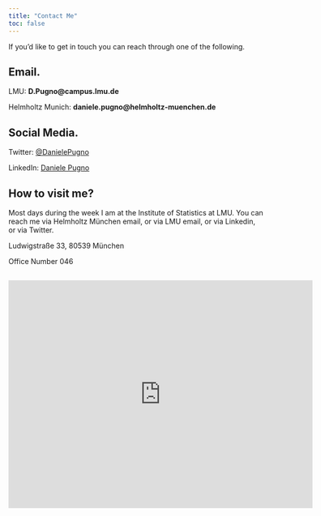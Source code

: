 ```yaml
---
title: "Contact Me"
toc: false
---  
```

  
If you'd like to get in touch you can reach through one of the following. 
  
## Email. 
  
LMU: **D.Pugno@campus.lmu.de**

Helmholtz Munich: **daniele.pugno@helmholtz-muenchen.de**
  
## Social Media.  
  
Twitter: [@DanielePugno](https://twitter.com/DanielePugno?t=gGDSY5jAq1SbiWyFHzdFYg&s=31)

LinkedIn: [Daniele Pugno](https://it.linkedin.com/in/daniele-pugno-654ab117b)
  
## How to visit me?

Most days during the week I am at the Institute of Statistics at LMU. You can reach me via Helmholtz München email, or via LMU email, or via Linkedin, or via Twitter.
  
Ludwigstraße 33, 
80539 München
  
Office Number 046 
  
<iframe src="https://www.google.com/maps/embed?pb=!1m18!1m12!1m3!1d14819.492643319742!2d11.577632422600622!3d48.14498175360626!2m3!1f0!2f0!3f0!3m2!1i1024!2i768!4f13.1!3m3!1m2!1s0x479e75952eee105f%3A0xd16eff7b89463403!2sInstitute%20of%20Statistics!5e0!3m2!1sen!2sde!4v1676282617005!5m2!1sen!2sde" width="600" height="450" style="border:0;" allowfullscreen="" loading="lazy" referrerpolicy="no-referrer-when-downgrade"></iframe>
---
